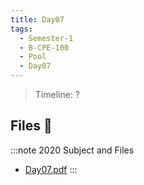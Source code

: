 ```yaml
---
title: Day07
tags:
  - Semester-1
  - B-CPE-100
  - Pool
  - Day07
---
```

> Timeline: ?


## Files 📂

:::note 2020 Subject and Files
- [Day07.pdf](https://github.com/Studio-17/Epitech-Subjects/raw/main/Semester-1/B-CPE-100/Pool/Day07/Day07.pdf)
:::

